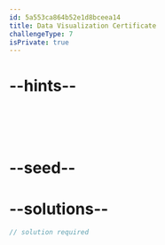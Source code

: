 ```yaml
---
id: 5a553ca864b52e1d8bceea14
title: Data Visualization Certificate
challengeType: 7
isPrivate: true
---
```


# --hints--



```js

```



```js

```



```js

```



```js

```



```js

```

# --seed--

# --solutions--

```js
// solution required
```

